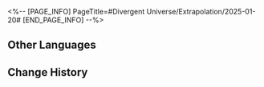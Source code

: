 <%-- [PAGE_INFO]
PageTitle=#Divergent Universe/Extrapolation/2025-01-20#
[END_PAGE_INFO] --%>
{{Event
|name              = Cyclical Extrapolation: Mirrored Universe
|image             = Event Cyclical Extrapolation Mirrored Universe.png
|type              = Cyclical Extrapolation
|time_known        = yes
|time_start        = 2025-01-20 04:00:00
|time_end          = 2025-01-27 03:59:59
}}

{{Cyclical Extrapolation
|curios     = Parallel Universe Walkie-Talkie
|equations  = Useless Scholar;; Phantom Thief;; Bounty Hunter;; Creation Vocalist
|trailblaze = 
|rewards    = Relic Remains*30; Lost Crystal*3
|boss_1_1   = Silvermane Lieutenant; Frigid Prowler; Disciples of Sanctus Medicus: Shape Shifter; Senior Staff: Team Leader; Dreamjolt Troupe's Sweet Gorilla
|boss_1_2   = Disciples of Sanctus Medicus: Shape Shifter (Bug); The Ascended (Bug); Abundance Sprite: Malefic Ape (Bug); Senior Staff: Team Leader (Bug); Aurumaton Spectral Envoy (Bug); Dreamjolt Troupe's Beyond Overcooked (Bug); Dreamjolt Troupe's Sweet Gorilla (Bug); "Past Confined and Caged" (Bug); "Tomorrow in Harmonious Chords" (Bug); "Present Inebriated in Revelry" (Bug)
|boss_2_1   = Silvermane Lieutenant (Bug); Frigid Prowler (Bug); Disciples of Sanctus Medicus: Shape Shifter (Bug); Senior Staff: Team Leader (Bug); Dreamjolt Troupe's Sweet Gorilla (Bug)
|boss_2_2   = Svarog (Complete); Stellaron Hunter: Kafka (Complete); Abundant Ebon Deer (Complete); Cloud Knight Lieutenant: Yanqing (Complete); Memory Zone Meme "Something Unto Death" (Complete)
|boss_3     = Cirrus (Complete)
|rules      = You will not obtain Equations after achieving victory in Boss Domains; Obtain this week's Preset Constructs upon entering the first plane
}}

==Other Languages==
{{Other Languages
|en   = Cyclical Extrapolation: Mirrored Universe
|zhs  = 周期演算：镜里乾坤
|zht  = 週期演算：鏡裡乾坤
|ja   = 周期演算：鏡の中の世界
|ko   = 주기 연산: 거울 속 세계
|es   = Cálculo periódico: Universo en el espejo
|fr   = Calcul cyclique&nbsp;: Univers reflété
|ru   = Цикличное вычисление: Отражённая вселенная
|th   = การคำนวณแบบรอบ: จักรวาลในกระจก
|vi   = Ngoại Suy Chu Kỳ: Càn Khôn Trong Gương
|de   = Zyklische Berechnung: Gespiegeltes Universum
|id   = Kalkulasi Siklus: Semesta dalam Cermin
|pt   = Extrapolação Cíclica: Universo Espelhado
}}

==Change History==
{{Change History|3.0}}
